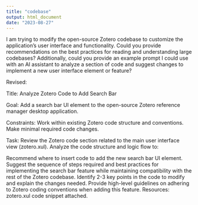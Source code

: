---
title: "codebase"
output: html_document
date: "2023-08-27"
---

I am trying to modify the open-source Zotero codebase to customize the application's user interface and functionality. Could you provide recommendations on the best practices for reading and understanding large codebases? Additionally, could you provide an example prompt I could use with an AI assistant to analyze a section of code and suggest changes to implement a new user interface element or feature?

Revised: 

Title: Analyze Zotero Code to Add Search Bar

Goal: Add a search bar UI element to the open-source Zotero reference manager desktop application.

Constraints: Work within existing Zotero code structure and conventions. Make minimal required code changes.

Task: Review the Zotero code section related to the main user interface view (zotero.xul). Analyze the code structure and logic flow to:

Recommend where to insert code to add the new search bar UI element.
Suggest the sequence of steps required and best practices for implementing the search bar feature while maintaining compatibility with the rest of the Zotero codebase.
Identify 2-3 key points in the code to modify and explain the changes needed.
Provide high-level guidelines on adhering to Zotero coding conventions when adding this feature.
Resources: zotero.xul code snippet attached.
